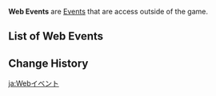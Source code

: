 {{Terminology Infobox
|image = 
|type  = Event Types
}}
'''Web Events''' are [[Events]] that are access outside of the game.

==List of Web Events==
{{Events by Category Table|Web Events}}

==Change History==
{{Change History|1.0}}

[[ja:Webイベント]]